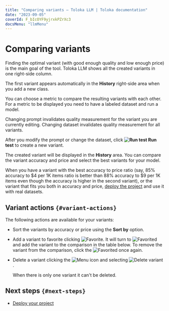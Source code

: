 ```yaml
---
title: "Comparing variants — Toloka LLM | Toloka documentation"
date: "2023-09-05"
coverId: F_bIcOYF9yjrxkPZrXc3
docsMenu: "llmMenu"
---
```


# Comparing variants

Finding the optimal variant (with good enough quality and low enough price) is the main goal of the tool. Toloka LLM shows all the created variants in one right-side column.

The first variant appears automatically in the **History** right-side area when you add a new class.

You can choose a metric to compare the resulting variants with each other. For a metric to be displayed you need to have a labeled dataset and run a model.

Changing prompt invalidates quality measurement for the variant you are currently editing. Changing dataset invalidates quality measurement for all variants.

After you modify the prompt or change the dataset, click **<img src="https://toloka.ai/files/run-test.svg" alt="Run test" /> Run test** to create a new variant.

The created variant will be displayed in the **History** area. You can compare the variant accuracy and price and select the best variants for your model.

When you have a variant with the best accuracy to price ratio (say, 85% accuracy to $4 per 1K items ratio is better than 88% accuracy to $9 per 1K items even though the accuracy is higher in the second variant), or the variant that fits you both in accuracy and price, [deploy the project](/docs/toloka-llm/deploy) and use it with real datasets.

## Variant actions `{#variant-actions}`

The following actions are available for your variants:

- Sort the variants by accuracy or price using the **Sort by** option.

- Add a variant to favorite clicking <img src="https://toloka.ai/files/favorite.svg" alt="Favorite" />. It will turn to <img src="https://toloka.ai/files/favorite-orange.svg" alt="Favorited" /> and add the variant to the comparison in the table below. To remove the variant from the comparison, click the <img src="https://toloka.ai/files/favorite-orange.svg" alt="Favorited" /> once again.

- Delete a variant clicking the <img src="https://toloka.ai/files/kebab.svg" alt="Menu" /> icon and selecting <img src="https://toloka.ai/files/delete.svg" alt="Delete variant" />.

    <Note mode="note" title="Note">

    When there is only one variant it can't be deleted.

    </Note>

## Next steps `{#next-steps}`

- [Deploy your project](/docs/toloka-llm/deploy)